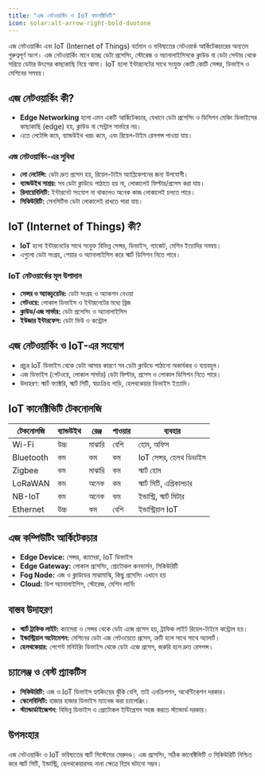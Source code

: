 ```yaml
---
title: "এজ নেটওয়ার্কিং ও IoT কানেক্টিভিটি"
icon: solar:alt-arrow-right-bold-duotone
---
```


এজ নেটওয়ার্কিং এবং IoT (Internet of Things) বর্তমান ও ভবিষ্যতের নেটওয়ার্ক আর্কিটেকচারের অন্যতম গুরুত্বপূর্ণ অংশ। এজ নেটওয়ার্কিং মানে হচ্ছে ডেটা প্রসেসিং, স্টোরেজ ও অ্যানালাইসিসকে ক্লাউড বা ডেটা সেন্টার থেকে সরিয়ে ডেটার উৎসের কাছাকাছি নিয়ে আসা। IoT হলো ইন্টারনেটের সাথে সংযুক্ত কোটি কোটি সেন্সর, ডিভাইস ও মেশিনের সমন্বয়।

## এজ নেটওয়ার্কিং কী?
- **Edge Networking** হলো এমন একটি আর্কিটেকচার, যেখানে ডেটা প্রসেসিং ও ডিসিশন মেকিং ডিভাইসের কাছাকাছি (edge) হয়, ক্লাউড বা সেন্ট্রাল সার্ভারে নয়।
- এতে লেটেন্সি কমে, ব্যান্ডউইথ খরচ কমে, এবং রিয়েল-টাইম রেসপন্স পাওয়া যায়।

### এজ নেটওয়ার্কিং-এর সুবিধা
- **লো লেটেন্সি:** ডেটা দ্রুত প্রসেস হয়, রিয়েল-টাইম অ্যাপ্লিকেশনের জন্য উপযোগী।
- **ব্যান্ডউইথ সাশ্রয়:** সব ডেটা ক্লাউডে পাঠাতে হয় না, লোকালেই ফিল্টার/প্রসেস করা যায়।
- **রিলায়েবিলিটি:** ইন্টারনেট সংযোগ না থাকলেও অনেক কাজ লোকালেই চলতে পারে।
- **সিকিউরিটি:** সেনসিটিভ ডেটা লোকালেই রাখতে পারা যায়।

## IoT (Internet of Things) কী?
- **IoT** হলো ইন্টারনেটের সাথে সংযুক্ত বিভিন্ন সেন্সর, ডিভাইস, গ্যাজেট, মেশিন ইত্যাদির সমন্বয়।
- এগুলো ডেটা সংগ্রহ, শেয়ার ও অ্যানালাইসিস করে স্মার্ট ডিসিশন নিতে পারে।

### IoT নেটওয়ার্কের মূল উপাদান
- **সেন্সর ও অ্যাকচুয়েটর:** ডেটা সংগ্রহ ও অ্যাকশন নেওয়া
- **গেটওয়ে:** লোকাল ডিভাইস ও ইন্টারনেটের মধ্যে ব্রিজ
- **ক্লাউড/এজ সার্ভার:** ডেটা প্রসেসিং ও অ্যানালাইসিস
- **ইউজার ইন্টারফেস:** ডেটা ভিউ ও কন্ট্রোল

## এজ নেটওয়ার্কিং ও IoT-এর সংযোগ
- প্রচুর IoT ডিভাইস থেকে ডেটা আসার কারণে সব ডেটা ক্লাউডে পাঠানো অকার্যকর ও ব্যয়বহুল।
- এজ ডিভাইস (গেটওয়ে, লোকাল সার্ভার) ডেটা ফিল্টার, প্রসেস ও লোকাল ডিসিশন নিতে পারে।
- উদাহরণ: স্মার্ট ফ্যাক্টরি, স্মার্ট সিটি, স্বয়ংক্রিয় গাড়ি, হেলথকেয়ার ডিভাইস ইত্যাদি।

## IoT কানেক্টিভিটি টেকনোলজি

| টেকনোলজি | ব্যান্ডউইথ | রেঞ্জ | পাওয়ার | ব্যবহার |
|-----------|------------|-------|---------|---------|
| Wi-Fi     | উচ্চ       | মাঝারি| বেশি    | হোম, অফিস |
| Bluetooth | কম         | কম    | কম      | IoT সেন্সর, হেলথ ডিভাইস |
| Zigbee    | কম         | মাঝারি| কম      | স্মার্ট হোম |
| LoRaWAN   | কম         | অনেক  | কম      | স্মার্ট সিটি, এগ্রিকালচার |
| NB-IoT    | কম         | অনেক  | কম      | ইন্ডাস্ট্রি, স্মার্ট মিটার |
| Ethernet  | উচ্চ       | কম    | বেশি    | ইন্ডাস্ট্রিয়াল IoT |

## এজ কম্পিউটিং আর্কিটেকচার
- **Edge Device:** সেন্সর, ক্যামেরা, IoT ডিভাইস
- **Edge Gateway:** লোকাল প্রসেসিং, প্রোটোকল কনভার্সন, সিকিউরিটি
- **Fog Node:** এজ ও ক্লাউডের মাঝামাঝি, কিছু প্রসেসিং এখানে হয়
- **Cloud:** ডিপ অ্যানালাইসিস, স্টোরেজ, মেশিন লার্নিং

## বাস্তব উদাহরণ
- **স্মার্ট ট্রাফিক লাইট:** ক্যামেরা ও সেন্সর থেকে ডেটা এজে প্রসেস হয়, ট্রাফিক লাইট রিয়েল-টাইমে কন্ট্রোল হয়।
- **ইন্ডাস্ট্রিয়াল অটোমেশন:** মেশিনের ডেটা এজ গেটওয়েতে প্রসেস, ত্রুটি হলে সাথে সাথে অ্যালার্ট।
- **হেলথকেয়ার:** পেশেন্ট মনিটরিং ডিভাইস থেকে ডেটা এজে প্রসেস, জরুরি হলে দ্রুত রেসপন্স।

## চ্যালেঞ্জ ও বেস্ট প্র্যাকটিস
- **সিকিউরিটি:** এজ ও IoT ডিভাইস হ্যাকিংয়ের ঝুঁকি বেশি, তাই এনক্রিপশন, অথেন্টিকেশন দরকার।
- **স্কেলেবিলিটি:** হাজার হাজার ডিভাইস ম্যানেজ করা চ্যালেঞ্জিং।
- **স্ট্যান্ডার্ডাইজেশন:** বিভিন্ন ডিভাইস ও প্রোটোকল ইন্টিগ্রেশন সহজ করতে স্ট্যান্ডার্ড দরকার।

## উপসংহার
এজ নেটওয়ার্কিং ও IoT ভবিষ্যতের স্মার্ট সিস্টেমের মেরুদণ্ড। এজ প্রসেসিং, সঠিক কানেক্টিভিটি ও সিকিউরিটি নিশ্চিত করে স্মার্ট সিটি, ইন্ডাস্ট্রি, হেলথকেয়ারসহ নানা ক্ষেত্রে বিপ্লব ঘটানো সম্ভব।
